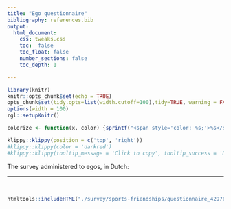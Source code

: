 ```yaml
---
title: "Ego questionnaire"
bibliography: references.bib
output: 
  html_document:
    css: tweaks.css
    toc:  false
    toc_float: false
    number_sections: false
    toc_depth: 1

---
```


```r
library(knitr)
knitr::opts_chunk$set(echo = TRUE)
opts_chunk$set(tidy.opts=list(width.cutoff=100),tidy=TRUE, warning = FALSE, message = FALSE,comment = "#>", cache=TRUE, class.source=c("test"), class.output=c("test3"))
options(width = 100)
rgl::setupKnitr()

colorize <- function(x, color) {sprintf("<span style='color: %s;'>%s</span>", color, x) }
```


```r
klippy::klippy(position = c('top', 'right'))
#klippy::klippy(color = 'darkred')
#klippy::klippy(tooltip_message = 'Click to copy', tooltip_success = 'Done')
```

The survey administered to egos, in Dutch:

----

<br>

```r
htmltools::includeHTML("./survey/sports-friendships/questionnaire_429769_nl.html")
```
